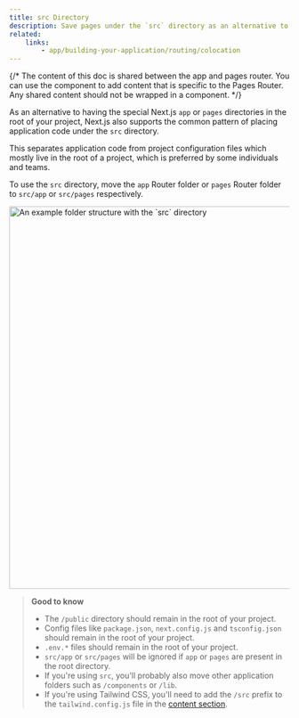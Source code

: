 ```yaml
---
title: src Directory
description: Save pages under the `src` directory as an alternative to the root `pages` directory.
related:
    links:
        - app/building-your-application/routing/colocation
---
```


{/* The content of this doc is shared between the app and pages router. You can use the  component to add content that is specific to the Pages Router. Any shared content should not be wrapped in a component. */}

As an alternative to having the special Next.js `app` or `pages` directories in the root of your project, Next.js also supports the common pattern of placing application code under the `src` directory.

This separates application code from project configuration files which mostly live in the root of a project, which is preferred by some individuals and teams.

To use the `src` directory, move the `app` Router folder or `pages` Router folder to `src/app` or `src/pages` respectively.

<Image
	alt="An example folder structure with the `src` directory"
	srcLight="/docs/light/project-organization-src-directory.png"
	srcDark="/docs/dark/project-organization-src-directory.png"
	width="1600"
	height="687"
/>

> **Good to know**
>
> -   The `/public` directory should remain in the root of your project.
> -   Config files like `package.json`, `next.config.js` and `tsconfig.json` should remain in the root of your project.
> -   `.env.*` files should remain in the root of your project.
> -   `src/app` or `src/pages` will be ignored if `app` or `pages` are present in the root directory.
> -   If you're using `src`, you'll probably also move other application folders such as `/components` or `/lib`.
> -   If you're using Tailwind CSS, you'll need to add the `/src` prefix to the `tailwind.config.js` file in the [content section](https://tailwindcss.com/docs/content-configuration).
